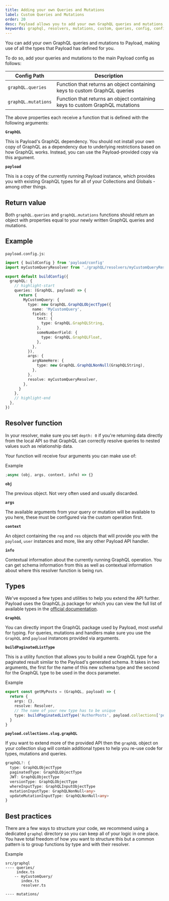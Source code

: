 ```yaml
---
title: Adding your own Queries and Mutations
label: Custom Queries and Mutations
order: 20
desc: Payload allows you to add your own GraphQL queries and mutations, simply set up GraphQL in your main Payload config by following these instructions.
keywords: graphql, resolvers, mutations, custom, queries, config, configuration, documentation, Content Management System, cms, headless, javascript, node, react, nextjs
---
```


You can add your own GraphQL queries and mutations to Payload, making use of all the types that Payload has defined for you.

To do so, add your queries and mutations to the main Payload config as follows:

| Config Path         | Description                                                                 |
| ------------------- | --------------------------------------------------------------------------- |
| `graphQL.queries`   | Function that returns an object containing keys to custom GraphQL queries   |
| `graphQL.mutations` | Function that returns an object containing keys to custom GraphQL mutations |

The above properties each receive a function that is defined with the following arguments:

**`GraphQL`**

This is Payload's GraphQL dependency. You should not install your own copy of GraphQL as a dependency due to underlying restrictions based on how GraphQL works. Instead, you can use the Payload-provided copy via this argument.

**`payload`**

This is a copy of the currently running Payload instance, which provides you with existing GraphQL types for all of your Collections and Globals - among other things.

## Return value

Both `graphQL.queries` and `graphQL.mutations` functions should return an object with properties equal to your newly written GraphQL queries and mutations.

## Example

`payload.config.js`:

```ts
import { buildConfig } from 'payload/config'
import myCustomQueryResolver from './graphQL/resolvers/myCustomQueryResolver'

export default buildConfig({
  graphQL: {
    // highlight-start
    queries: (GraphQL, payload) => {
      return {
        MyCustomQuery: {
          type: new GraphQL.GraphQLObjectType({
            name: 'MyCustomQuery',
            fields: {
              text: {
                type: GraphQL.GraphQLString,
              },
              someNumberField: {
                type: GraphQL.GraphQLFloat,
              },
            },
          }),
          args: {
            argNameHere: {
              type: new GraphQL.GraphQLNonNull(GraphQLString),
            },
          },
          resolve: myCustomQueryResolver,
        },
      }
    },
    // highlight-end
  },
})
```

## Resolver function

In your resolver, make sure you set `depth: 0` if you're returning data directly from the local API so that GraphQL can correctly resolve queries to nested values such as relationship data.

Your function will receive four arguments you can make use of:

Example

```ts
;async (obj, args, context, info) => {}
```

**`obj`**

The previous object. Not very often used and usually discarded.

**`args`**

The available arguments from your query or mutation will be available to you here, these must be configured via the custom operation first.

**`context`**

An object containing the `req` and `res` objects that will provide you with the `payload`, `user` instances and more, like any other Payload API handler.

**`info`**

Contextual information about the currently running GraphQL operation. You can get schema information from this as well as contextual information about where this resolver function is being run.

## Types

We've exposed a few types and utilities to help you extend the API further. Payload uses the GraphQL.js package for which you can view the full list of available types in the [official documentation](https://graphql.org/graphql-js/type/).

**`GraphQL`**

You can directly import the GraphQL package used by Payload, most useful for typing. For queries, mutations and handlers make sure you use the `GraphQL` and `payload` instances provided via arguments.

**`buildPaginatedListType`**

This is a utility function that allows you to build a new GraphQL type for a paginated result similar to the Payload's generated schema.
It takes in two arguments, the first for the name of this new schema type and the second for the GraphQL type to be used in the docs parameter.

Example

```ts
export const getMyPosts = (GraphQL, payload) => {
  return {
    args: {},
    resolve: Resolver,
    // The name of your new type has to be unique
    type: buildPaginatedListType('AuthorPosts', payload.collections['posts'].graphQL?.type),
  }
}
```

**`payload.collections.slug.graphQL`**

If you want to extend more of the provided API then the `graphQL` object on your collection slug will contain additional types to help you re-use code for types, mutations and queries.

```ts
graphQL?: {
  type: GraphQLObjectType
  paginatedType: GraphQLObjectType
  JWT: GraphQLObjectType
  versionType: GraphQLObjectType
  whereInputType: GraphQLInputObjectType
  mutationInputType: GraphQLNonNull<any>
  updateMutationInputType: GraphQLNonNull<any>
}
```

## Best practices

There are a few ways to structure your code, we recommend using a dedicated `graphql` directory so you can keep all of your logic in one place. You have total freedom of how you want to structure this but a common pattern is to group functions by type and with their resolver.

Example

```
src/graphql
---- queries/
     index.ts
    -- myCustomQuery/
       index.ts
       resolver.ts

---- mutations/
```
